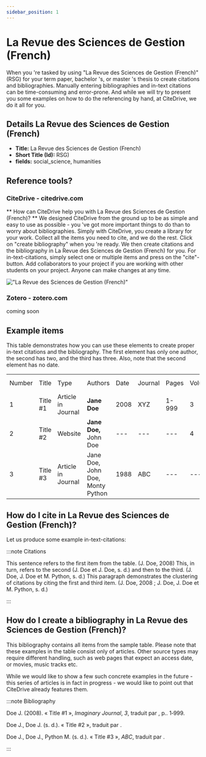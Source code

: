 ```yaml
---
sidebar_position: 1
---
```


# La Revue des Sciences de Gestion (French)

When you 're tasked by using "La Revue des Sciences de Gestion (French)" (RSG) for your term paper, bachelor 's, or master 's thesis to create citations and bibliographies.
Manually entering bibliographies and in-text citations can be time-consuming and error-prone. And while we will try to present you some examples on how to do the referencing by hand, at CiteDrive, we do it all for you.

## Details  La Revue des Sciences de Gestion (French)
* **Title:** La Revue des Sciences de Gestion (French)
* **Short Title (Id):** RSG)
* **fields:** social_science, humanities

## Reference tools?
### CiteDrive - citedrive.com
** How can CiteDrive help you with La Revue des Sciences de Gestion (French)? **
We designed CiteDrive from the ground up to be as simple and easy to use as possible - you 've got more important things to do than to worry about bibliographies. Simply with CiteDrive, you create a library for your work. Collect all the items you need to cite, and we do the rest. Click on "create bibliography" when you 're ready. We then create citations and the bibliography in La Revue des Sciences de Gestion (French) for you. For in-text-citations, simply select one or multiple items and press on the "cite"-button. Add collaborators to your project if you are working with other students on your project. Anyone can make changes at any time.


!["La Revue des Sciences de Gestion (French)"](images/la-revue-des-sciences-de-gestion-french.svg "Choose La Revue des Sciences de Gestion (French) in the CiteDrive App")

### Zotero - zotero.com

coming soon

## Example items

This table demonstrates how you can use these elements to create proper in-text citations and the bibliography. The first element has only one author, the second has two, and the third has three. Also, note that the second element has no date.


<table>
  <tr>
   <td>Number
   </td>
   <td>Title
   </td>
   <td>Type
   </td>
   <td>Authors
   </td>
   <td>Date
   </td>
   <td>Journal
   </td>
   <td>Pages
   </td>
   <td>Volume
   </td>
   <td>Issue
   </td>
   <td>Access Date
   </td>
  </tr>
  <tr>
   <td>1
   </td>
   <td>Title #1
   </td>
   <td>Article in Journal
   </td>
   <td><strong>Jane Doe</strong>
   </td>
   <td>2008
   </td>
   <td>XYZ
   </td>
   <td>1-999
   </td>
   <td>3
   </td>
   <td>2
   </td>
   <td>--
   </td>
  </tr>
  <tr>
   <td>
2
   </td>
   <td>Title #2
   </td>
   <td>Website
   </td>
   <td><strong>Jane Doe, </strong>John Doe
   </td>
   <td>---
   </td>
   <td>---
   </td>
   <td>---
   </td>
   <td>4
   </td>
   <td>---
   </td>
   <td>2020-05-01
   </td>
  </tr>
  <tr>
   <td>3
   </td>
   <td>Title #3
   </td>
   <td>Article in Journal
   </td>
   <td>Jane Doe, John Doe, Monty Python
   </td>
   <td>1988
   </td>
   <td>ABC
   </td>
   <td>---
   </td>
   <td>---
   </td>
   <td>16
   </td>
   <td>---
   </td>
  </tr>
</table>



## How do I cite in  La Revue des Sciences de Gestion (French)?

Let us produce some example in-text-citations:

:::note Citations


This sentence refers to the first item from the table. (J. Doe, 2008) This, in turn, refers to the second (J. Doe et J. Doe, s. d.)
and then to the third.  (J. Doe, J. Doe et M. Python, s. d.)
This paragraph demonstrates the clustering of citations by citing the first and third item. (J. Doe, 2008 ; J. Doe, J. Doe et M. Python, s. d.)

:::

## How do I create a bibliography in La Revue des Sciences de Gestion (French)?

This bibliography contains all items from the sample table. Please note that these examples in the table consist only of articles. Other source types may require different handling, such as web pages that expect an access date, or movies, music tracks etc.

While we would like to show a few such concrete examples in the future - this series of articles is in fact in progress - we would like to point out that CiteDrive already features them.

:::note Bibliography

Doe J.  (2008). « Title #1 », <i>Imaginary Journal</i>, <i>3</i>, traduit par , p.. 1‑999.

Doe J., Doe J.  (s. d.). « Title #2 », traduit par .

Doe J., Doe J., Python M.  (s. d.). « Title #3 », <i>ABC</i>, traduit par .



:::


        